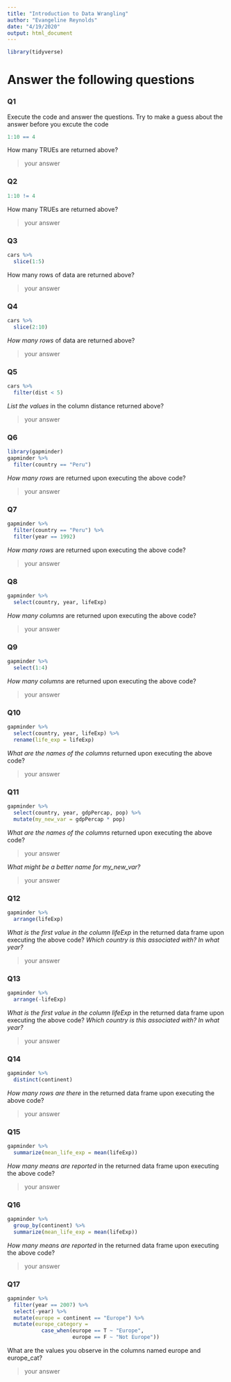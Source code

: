 ```yaml
---
title: "Introduction to Data Wrangling"
author: "Evangeline Reynolds"
date: "4/19/2020"
output: html_document
---
```


```r
library(tidyverse)
```

# Answer the following questions

### Q1

Execute the code and answer the questions.  Try to make a guess about the answer before you excute the code


```r
1:10 == 4
```

How many TRUEs are returned above?

> your answer


### Q2

```r
1:10 != 4
```

How many TRUEs are returned above?

> your answer




### Q3

```r
cars %>% 
  slice(1:5)
```

How many rows of data are returned above?

> your answer




### Q4

```r
cars %>% 
  slice(2:10)
```

*How many rows* of data are returned above?

> your answer



### Q5

```r
cars %>% 
  filter(dist < 5)
```


*List the values* in the column distance returned above?

> your answer




### Q6

```r
library(gapminder)
gapminder %>% 
  filter(country == "Peru")
```


*How many rows* are returned upon executing the above code?

> your answer




### Q7

```r
gapminder %>% 
  filter(country == "Peru") %>% 
  filter(year == 1992)
```


*How many rows* are returned upon executing the above code?

> your answer





### Q8

```r
gapminder %>% 
  select(country, year, lifeExp) 
```


*How many columns* are returned upon executing the above code?

> your answer





### Q9

```r
gapminder %>% 
  select(1:4) 
```


*How many columns* are returned upon executing the above code?

> your answer





### Q10

```r
gapminder %>% 
  select(country, year, lifeExp) %>% 
  rename(life_exp = lifeExp)
```


*What are the names of the columns* returned upon executing the above code?

> your answer





### Q11


```r
gapminder %>% 
  select(country, year, gdpPercap, pop) %>% 
  mutate(my_new_var = gdpPercap * pop)
```


*What are the names of the columns* returned upon executing the above code?

> your answer

*What might be a better name for my_new_var?*

> your answer






### Q12

```r
gapminder %>% 
  arrange(lifeExp)
```


*What is the first value in the column lifeExp* in the returned data frame upon executing the above code? *Which country is this associated with? In what year?*

> your answer






### Q13

```r
gapminder %>% 
  arrange(-lifeExp)
```


*What is the first value in the column lifeExp* in the returned data frame upon executing the above code? *Which country is this associated with? In what year?*

> your answer





### Q14

```r
gapminder %>% 
  distinct(continent)
```

*How many rows are there* in the returned data frame upon executing the above code?

> your answer






### Q15


```r
gapminder %>% 
  summarize(mean_life_exp = mean(lifeExp))
```

*How many means are reported* in the returned data frame upon executing the above code?

> your answer






### Q16

```r
gapminder %>% 
  group_by(continent) %>% 
  summarize(mean_life_exp = mean(lifeExp))
```

*How many means are reported* in the returned data frame upon executing the above code?

> your answer






### Q17

```r
gapminder %>% 
  filter(year == 2007) %>% 
  select(-year) %>% 
  mutate(europe = continent == "Europe") %>% 
  mutate(europe_category =
           case_when(europe == T ~ "Europe",
                     europe == F ~ "Not Europe")) 
```

What are the values you observe in the columns named europe and europe_cat?

> your answer

